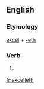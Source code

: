 ==English==

===Etymology===
[[excel]] + [[-eth]]

===Verb===
{{infl|en|verb form}}

# {{archaic third-person singular of|excel}}

[[fr:excelleth]]